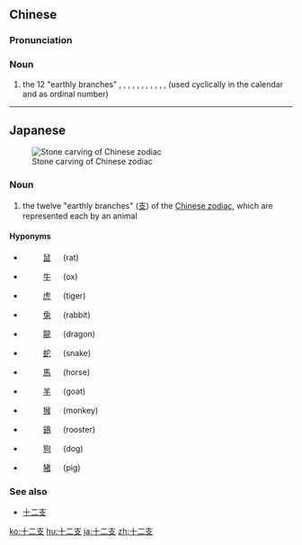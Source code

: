 ==Chinese==
{{zh-forms|type=21}}

===Pronunciation===
{{zh-pron
|m=shí'èrzhī
|c=sap6 ji6 zi1
|cat=n
}}

===Noun===
{{zh-noun}}

# the 12 "earthly branches" {{zh-l|子}}, {{zh-l|丑}}, {{zh-l|寅}}, {{zh-l|卯}}, {{zh-l|辰}}, {{zh-l|巳}}, {{zh-l|午}}, {{zh-l|未}}, {{zh-l|申}}, {{zh-l|酉}}, {{zh-l|戌}}, {{zh-l|亥}} (used cyclically in the calendar and as ordinal number)

----

==Japanese==
{{ja-kanjitab|じゅう|に|し|yomi=on}}
[[Image:Daoist-symbols Qingyanggong Chengdu.jpg|thumb|right|Stone carving of Chinese zodiac]]

===Noun===
{{ja-noun|じゅうにし}}

# the twelve "earthly branches" ([[支]]) of the [[w:Chinese zodiac|Chinese zodiac]], which are represented each by an animal

====Hyponyms====
{{rel-top|Earth branches and animals}}
* {{l|ja|子}} &emsp; &emsp; [[鼠]] &emsp; (rat)
* {{l|ja|丑}} &emsp; &emsp; [[牛]] &emsp; (ox)
* {{l|ja|寅}} &emsp; &emsp; [[虎]] &emsp; (tiger)
* {{l|ja|卯}} &emsp; &emsp; [[兔]] &emsp; (rabbit)
* {{l|ja|辰}} &emsp; &emsp; [[龍]] &emsp; (dragon)
* {{l|ja|巳}} &emsp; &emsp; [[蛇]] &emsp; (snake)
* {{l|ja|午}} &emsp; &emsp; [[馬]] &emsp; (horse)
* {{l|ja|未}} &emsp; &emsp; [[羊]] &emsp; (goat)
* {{l|ja|申}} &emsp; &emsp; [[猴]] &emsp; (monkey)
* {{l|ja|酉}} &emsp; &emsp; [[鷄]] &emsp; (rooster)
* {{l|ja|戌}} &emsp; &emsp; [[狗]] &emsp; (dog)
* {{l|ja|亥}} &emsp; &emsp; [[猪]] &emsp; (pig)
{{rel-bottom}}

===See also===
* [[w:ja:十二支|十二支]]

[[ko:十二支]]
[[hu:十二支]]
[[ja:十二支]]
[[zh:十二支]]